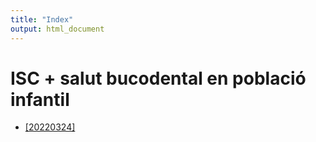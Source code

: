 ```yaml
---
title: "Index"
output: html_document
---
```


# ISC + salut bucodental en població infantil

* [[20220324]](20220324/index.html)